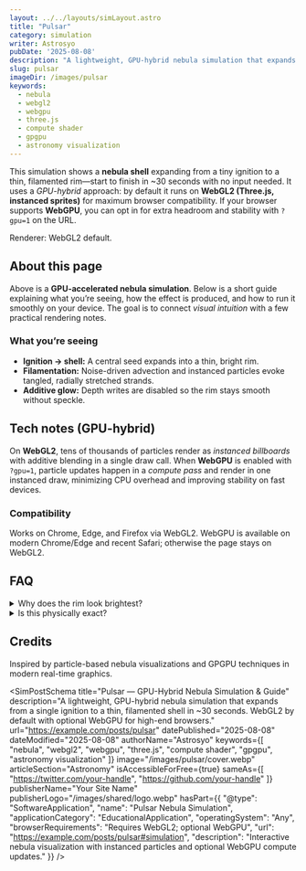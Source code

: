 ```yaml
---
layout: ../../layouts/simLayout.astro
title: "Pulsar"
category: simulation
writer: Astrosyo
pubDate: '2025-08-08'
description: "A lightweight, GPU-hybrid nebula simulation that expands from a single ignition to a thin, filamented shell in ~30 seconds. WebGL2 by default with optional WebGPU for high-end browsers."
slug: pulsar
imageDir: /images/pulsar
keywords:
  - nebula
  - webgl2
  - webgpu
  - three.js
  - compute shader
  - gpgpu
  - astronomy visualization
---
```



<div class="sim-container centered_flex">
  <p class="Tool-Explanation">
    This simulation shows a <strong>nebula shell</strong> expanding from a tiny ignition to a thin, filamented rim—start to finish in ~30 seconds with no input needed.
    It uses a <em>GPU-hybrid</em> approach: by default it runs on <strong>WebGL2 (Three.js, instanced sprites)</strong> for maximum browser compatibility.
    If your browser supports <strong>WebGPU</strong>, you can opt in for extra headroom and stability with <code>?gpu=1</code> on the URL.
  </p>

  <div class="sim-stage" aria-label="Nebula simulation canvas" id="simulation">
    <SimCanvas slug="pulsar" />
  </div>

  <figcaption class="sim-caption">
    <span>Renderer: WebGL2 default.</span>
  </figcaption>

</div>

<div class="sim-article">
  <h2 id="about-this-page">About this page</h2>
  <p>
    Above is a <strong>GPU-accelerated nebula simulation</strong>. Below is a short guide explaining what you’re seeing, how the effect is produced, and how to run it smoothly on your device. 
    The goal is to connect <em>visual intuition</em> with a few practical rendering notes.
  </p>

  <h3 id="what-youre-seeing">What you’re seeing</h3>
  <ul>
    <li><strong>Ignition → shell:</strong> A central seed expands into a thin, bright rim.</li>
    <li><strong>Filamentation:</strong> Noise-driven advection and instanced particles evoke tangled, radially stretched strands.</li>
    <li><strong>Additive glow:</strong> Depth writes are disabled so the rim stays smooth without speckle.</li>
  </ul>

  <h2 id="tech-notes">Tech notes (GPU-hybrid)</h2>
  <p>
    On <strong>WebGL2</strong>, tens of thousands of particles render as <em>instanced billboards</em> with additive blending in a single draw call.
    When <strong>WebGPU</strong> is enabled with <code>?gpu=1</code>, particle updates happen in a <em>compute pass</em> and render in one instanced draw, minimizing CPU overhead and improving stability on fast devices.
  </p>

  <h3 id="compatibility">Compatibility</h3>
  <p>
    Works on Chrome, Edge, and Firefox via WebGL2. WebGPU is available on modern Chrome/Edge and recent Safari; otherwise the page stays on WebGL2.
  </p>

  <h2 id="faq">FAQ</h2>
  <details>
    <summary>Why does the rim look brightest?</summary>
    <p>High apparent density and additive blending concentrate light at the expanding front, creating a glowing edge.</p>
  </details>
  <details>
    <summary>Is this physically exact?</summary>
    <p>No—this is a stylized visualization focused on motion and texture rather than a full physical simulation.</p>
  </details>

  <h2 id="credits">Credits</h2>
  <p>
    Inspired by particle-based nebula visualizations and GPGPU techniques in modern real-time graphics.
  </p>
</div>

<SimPostSchema
  title="Pulsar — GPU-Hybrid Nebula Simulation & Guide"
  description="A lightweight, GPU-hybrid nebula simulation that expands from a single ignition to a thin, filamented shell in ~30 seconds. WebGL2 by default with optional WebGPU for high-end browsers."
  url="https://example.com/posts/pulsar"
  datePublished="2025-08-08"
  dateModified="2025-08-08"
  authorName="Astrosyo"
  keywords={[
    "nebula",
    "webgl2",
    "webgpu",
    "three.js",
    "compute shader",
    "gpgpu",
    "astronomy visualization"
  ]}
  image="/images/pulsar/cover.webp"
  articleSection="Astronomy"
  isAccessibleForFree={true}
  sameAs={[
    "https://twitter.com/your-handle",
    "https://github.com/your-handle"
  ]}
  publisherName="Your Site Name"
  publisherLogo="/images/shared/logo.webp"
  hasPart={{
    "@type": "SoftwareApplication",
    "name": "Pulsar Nebula Simulation",
    "applicationCategory": "EducationalApplication",
    "operatingSystem": "Any",
    "browserRequirements": "Requires WebGL2; optional WebGPU",
    "url": "https://example.com/posts/pulsar#simulation",
    "description": "Interactive nebula visualization with instanced particles and optional WebGPU compute updates."
  }}
/>